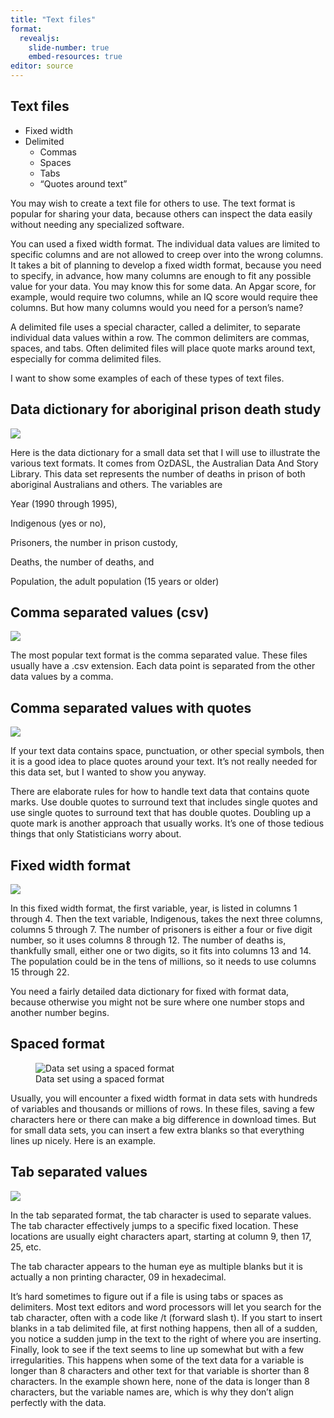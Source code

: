 ```yaml
---
title: "Text files"
format: 
  revealjs:
    slide-number: true
    embed-resources: true
editor: source
---
```


## Text files

-   Fixed width
-   Delimited
    -   Commas
    -   Spaces
    -   Tabs
    -   "Quotes around text"
  
::: notes

You may wish to create a text file for others to use. The text format is popular for sharing your data, because others can inspect the data easily without needing any specialized software.

You can used a fixed width format. The individual data values are limited to specific columns and are not allowed to creep over into the wrong columns. It takes a bit of planning to develop a fixed width format, because you need to specify, in advance, how many columns are enough to fit any possible value for your data. You may know this for some data. An Apgar score, for example, would require two columns, while an IQ score would require thee columns. But how many columns would you need for a person's name?

A delimited file uses a special character, called a delimiter, to separate individual data values within a row. The common delimiters are commas, spaces, and tabs. Often delimited files will place quote marks around text, especially for comma delimited files.

I want to show some examples of each of these types of text files.


:::

## Data dictionary for aboriginal prison death study

![](images/aboriginal-data-01.png)

::: notes

Here is the data dictionary for a small data set that I will use to illustrate the various text formats. It comes from OzDASL, the Australian Data And Story Library. This data set represents the number of deaths in prison of both aboriginal Australians and others. The variables are

Year (1990 through 1995), 

Indigenous (yes or no), 

Prisoners, the number in prison custody, 

Deaths, the number of deaths, and

Population, the adult population (15 years or older)

:::

## Comma separated values (csv)

![](images/aboriginal-data-03.png)

::: notes

The most popular text format is the comma separated value. These files usually have a .csv extension. Each data point is separated from the other data values by a comma.

:::

## Comma separated values with quotes

![](images/aboriginal-data-03.png)

::: notes

If your text data contains space, punctuation, or other special symbols, then it is a good idea to place quotes around your text. It's not really needed for this data set, but I wanted to show you anyway.

There are elaborate rules for how to handle text data that contains quote marks. Use double quotes to surround text that includes single quotes and use single quotes to surround text that has double quotes. Doubling up a quote mark is another approach that usually works. It's one of those tedious things that only Statisticians worry about.

:::

## Fixed width format

![](images/aboriginal-data-04.png)

::: notes

In this fixed width format, the first variable, year, is listed in columns 1 through 4. Then the text variable, Indigenous, takes the next three columns, columns 5 through 7. The number of prisoners is either a four or five digit number, so it uses columns 8 through 12. The number of deaths is, thankfully small, either one or two digits, so it fits into columns 13 and 14. The population could be in the tens of millions, so it needs to use columns 15 through 22.

You need a fairly detailed data dictionary for fixed with format data, because otherwise you might not be sure where one number stops and another number begins.

:::

## Spaced format

![Data set using a spaced format](images/aboriginal-data-05.png)

::: notes

Usually, you will encounter a fixed width format in data sets with hundreds of variables and thousands or millions of rows. In these files, saving a few characters here or there can make a big difference in download times. But for small data sets, you can insert a few extra blanks so that everything lines up nicely. Here is an example.

:::

## Tab separated values

![](images/aboriginal-data-06.png)

::: notes

In the tab separated format, the tab character is used to separate values. The tab character effectively jumps to a specific fixed location. These locations are usually eight characters apart, starting at column 9, then 17, 25, etc.

The tab character appears to the human eye as multiple blanks but it is actually a non printing character, 09 in hexadecimal.

It's hard sometimes to figure out if a file is using tabs or spaces as delimiters. Most text editors and word processors will let you search for the tab character, often with a code like /t (forward slash t). If you start to insert blanks in a tab delimited file, at first nothing happens, then all of a sudden, you notice a sudden jump in the text to the right of where you are inserting. Finally, look to see if the text seems to line up somewhat but with a few irregularities. This happens when some of the text data for a variable is longer than 8 characters and other text for that variable is shorter than 8 characters. In the example shown here, none of the data is longer than 8 characters, but the variable names are, which is why they don't align perfectly with the data. 

:::

